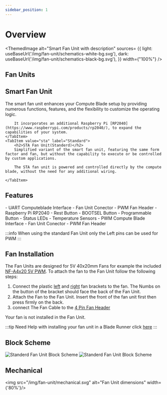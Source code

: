 ```yaml
---
sidebar_position: 1
---
```



# Overview

<ThemedImage
    alt="Smart Fan Unit with description"
    sources= {{
        light: useBaseUrl('/img/fan-unit/schematics-white-bg.svg'),
        dark: useBaseUrl('/img/fan-unit/schematics-black-bg.svg'),
    }}
    width={"100%"}
/>



## Fan Units

<Tabs groupId="fanunit" defaultValue="smart">
    <TabItem value="smart" label="Smart">
        <h2>Smart Fan Unit</h2>
        The smart fan unit enhances your Compute Blade setup by providing numerous functions, features, and the flexibility to customize the operating logic.

        It incorporates an additional Raspberry Pi [RP2040](https://www.raspberrypi.com/products/rp2040/), to expand the capabilities of your system.
    </TabItem>
    <TabItem value="sta" label="Standard">
        <h2>STA Fan Unit(Standerd)</h2>
        Simplified variant of the smart fan unit, featuring the same form factor and fan, but without the capability to execute or be controlled by custom applications.
        
        The STA fan unit is powered and controlled directly by the compute blade, without the need for any additional wiring.

    </TabItem>
</Tabs>

## Features
<Tabs groupId="fanunit" defaultValue="smart">
    <TabItem value="smart" label="Smart">
        - UART Computeblade Interface
        - Fan Unit Conector
        - PWM Fan Header
        - Raspberry Pi RP2040
        - Rest Button
        - BOOTSEL Button
        - Programmable Button
        - Status LEDs
        - Temperature Sensors
    </TabItem>
    <TabItem value="sta" label="Standard">
        - PWM Compute Blade Interface
        - Fan Unit Conector
        - PWM Fan Header
    </TabItem>
</Tabs>

:::info
    When using the standard Fan Unit only the Left pins can be used for PWM
:::

## Fan Installation

The Fan Units are designed for 5V 40x20mm Fans for example the included [NF-A4x20 5V PWM](https://noctua.at/en/products/fan/nf-a4x20-5v-pwm). To attach the fan to the Fan Unit follow the following steps:

1. Connect the plastic [left](https://github.com/uptime-industries/compute-blade/blob/main/fan-unit/fan-bracket/left.stl) and [right](https://github.com/uptime-industries/compute-blade/blob/main/fan-unit/fan-bracket/right.stl) fan brackets to the fan.
The Numbs on the button of the bracket should face the back of the Fan Unit.
2. Attach the Fan to the Fan Unit. Insert the front of the fan unit first then press firmly on the back.
3. connect The Fan Cable to the [4 Pin Fan Header](https://www.molex.com/en-us/products/part-detail/0470531000)

Your fan is not installed in the Fan Unit.

:::tip
    Need Help with installing your fan unit in a Blade Runner click [here](/blade-runner/)
:::

## Block Scheme

<Tabs groupId="fanunit" defaultValue="smart">
    <TabItem value="smart" label="Smart">
        <img src="/img/fan-unit/smart-block.svg" alt="Standerd Fan Unit Block Scheme" width={'50%'}/>
    </TabItem>
    <TabItem value="sta" label="Standard">
        <img src="/img/fan-unit/sta-block.svg" alt="Standerd Fan Unit Block Scheme" width={'70%'}/>
    </TabItem>
</Tabs>

## Mechanical

<img src="/img/fan-unit/mechanical.svg" alt="Fan Unit dimensions" width={'80%'}/>

